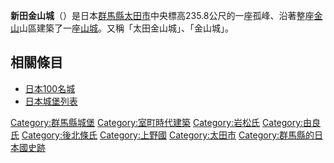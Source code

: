 {{日本城郭概要表|
name = 新田金山城|
pref = 群馬縣|
ar_called = 太田金山城、金山城|
struct = 連郭式山城|
tower_struct = 無|
builders = [[岩松家純|岩松家純]]|
build_y = [[文明_(日本)|文明]]元年（1469年）|
revamp = [[後北條氏|後北條氏]]|
rulers = [[岩松氏|岩松氏]]、[[由良氏|由良氏]]、[[高山定重|高山定重]]、<br />[[宇津木氏久|宇津木氏久]]|
reject_y = [[天正_(日本)|天正]]18年（1590年）|
remains = 石垣、土壘、堀、馬出、井戸
|cultural asset = 國家史跡|
location = {{Coord|36|19|4.08|N|139|22|38.91|E|scale:30000}}|
}}

'''新田金山城'''（{{lang|ja|にったかなやまじょう}}）是日本[[群馬縣|群馬縣]][[太田市|太田市]]中央標高235.8公尺的一座孤峰、沿著整座[[新田金山|金山]]山區建築了一座[[山城|山城]]。又稱「太田金山城」、「金山城」。


== 相關條目 ==
*[[日本100名城|日本100名城]]
*[[日本城堡列表|日本城堡列表]]

{{日本100名城}}

{{Japanese building-stub}}
[[Category:群馬縣城堡|Category:群馬縣城堡]]
[[Category:室町時代建築|Category:室町時代建築]]
[[Category:岩松氏|Category:岩松氏]]
[[Category:由良氏|Category:由良氏]]
[[Category:後北條氏|Category:後北條氏]]
[[Category:上野國|Category:上野國]]
[[Category:太田市|Category:太田市]]
[[Category:群馬縣的日本國史跡|Category:群馬縣的日本國史跡]]